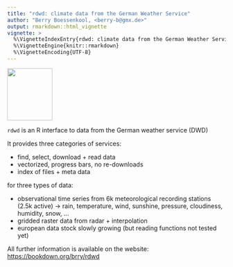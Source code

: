 ```yaml
---
title: "rdwd: climate data from the German Weather Service"
author: "Berry Boessenkool, <berry-b@gmx.de>"
output: rmarkdown::html_vignette
vignette: >
  %\VignetteIndexEntry{rdwd: climate data from the German Weather Service}
  %\VignetteEngine{knitr::rmarkdown}
  %\VignetteEncoding{UTF-8}
---
```


<img src="hex.png" width="104" height="120">

`rdwd` is an R interface to data from the German weather service (DWD)

It provides three categories of services:

* find, select, download + read data
* vectorized, progress bars, no re-downloads
* index of files + meta data

for three types of data:

* observational time series from 6k meteorological recording stations  (2.5k active)
  -> rain, temperature, wind, sunshine, pressure, cloudiness, humidity, snow, ...
* gridded raster data from radar + interpolation
* european data stock slowly growing (but reading functions not tested yet)


All further information is available on the website:
<https://bookdown.org/brry/rdwd>
